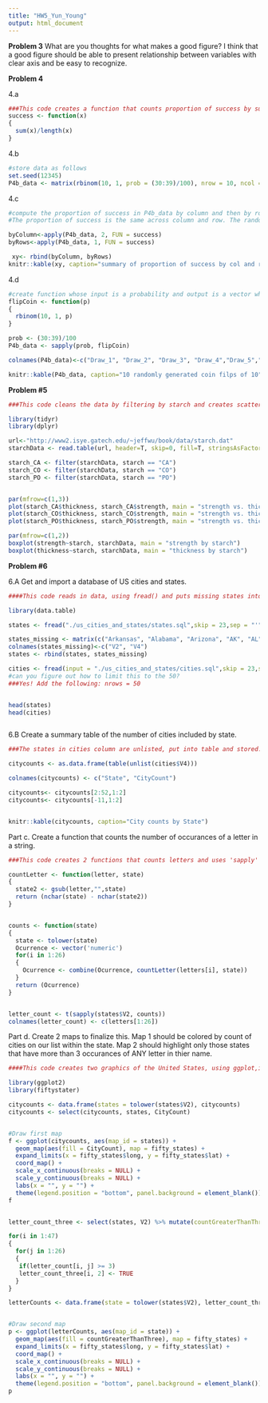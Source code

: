 ```yaml
---
title: "HW5_Yun_Young"
output: html_document
---
```


**Problem 3**
What are you thoughts for what makes a good figure?
I think that a good figure should be able to present relationship between variables with clear axis and be easy to recognize.

**Problem 4**

4.a
```r
###This code creates a function that counts proportion of success by summing up the input and dividing by the length.
success <- function(x)
{
  sum(x)/length(x)
}
```

4.b
```r
#store data as follows
set.seed(12345)
P4b_data <- matrix(rbinom(10, 1, prob = (30:39)/100), nrow = 10, ncol = 10)

```

4.c
```r
#compute the proportion of success in P4b_data by column and then by row using apply function and by specifying 1 or 2 for column or rows.
#The proportion of success is the same across column and row. The random draws were all identical.

byColumn<-apply(P4b_data, 2, FUN = success)
byRows<-apply(P4b_data, 1, FUN = success)

 xy<- rbind(byColumn, byRows)
knitr::kable(xy, caption="summary of proportion of success by col and row")

```

4.d
```r
#create function whose input is a probability and output is a vector whose elements are the outcomes of 10 flips of a coin. Then, use sapply to generate 10 coin flips for each probability.
flipCoin <- function(p)
{
  rbinom(10, 1, p)
}

prob <- (30:39)/100
P4b_data <- sapply(prob, flipCoin)

colnames(P4b_data)<-c("Draw_1", "Draw_2", "Draw_3", "Draw_4","Draw_5","Draw_6","Draw_7","Draw_8","Draw_9","Draw_10")

knitr::kable(P4b_data, caption="10 randomly generated coin filps of 10")

```

**Problem #5**
```r
###This code cleans the data by filtering by starch and creates scatterplot of strength vs. thickness by starch in the starchData and also create boxplots comparing strength and thickness by starch, and fit multiple graphs in two panels using par(mforw).

library(tidyr)
library(dplyr)

url<-"http://www2.isye.gatech.edu/~jeffwu/book/data/starch.dat"
starchData <- read.table(url, header=T, skip=0, fill=T, stringsAsFactors = F)

starch_CA <- filter(starchData, starch == "CA")
starch_CO <- filter(starchData, starch == "CO")
starch_PO <- filter(starchData, starch == "PO")


par(mfrow=c(1,3))
plot(starch_CA$thickness, starch_CA$strength, main = "strength vs. thickness of CA")
plot(starch_CO$thickness, starch_CO$strength, main = "strength vs. thickness of CO")
plot(starch_PO$thickness, starch_PO$strength, main = "strength vs. thickness of PO")

par(mfrow=c(1,2))
boxplot(strength~starch, starchData, main = "strength by starch")
boxplot(thickness~starch, starchData, main = "thickness by starch")


```


**Problem #6**

6.A Get and import a database of US cities and states.
```r
####This code reads in data, using fread() and puts missing states into the states variable and prints out some of its element using head() to show what the data looks like. 

library(data.table)

states <- fread("./us_cities_and_states/states.sql",skip = 23,sep = "'", sep2 = ",", header = F, select = c(2,4))

states_missing <- matrix(c("Arkansas", "Alabama", "Arizona", "AK", "AL", "AZ"),nrow=3, ncol=2)
colnames(states_missing)<-c("V2", "V4")
states <- rbind(states, states_missing)

cities <- fread(input = "./us_cities_and_states/cities.sql",skip = 23,sep = "'", sep2 = ",", header = F, select = c(2,4))
#can you figure out how to limit this to the 50? 
###Yes! Add the following: nrows = 50


head(states)
head(cities)



```

6.B Create a summary table of the number of cities included by state.
```r
###The states in cities column are unlisted, put into table and stored. By doing this, we obtain frequency of the states in the cities column.

citycounts <- as.data.frame(table(unlist(cities$V4)))

colnames(citycounts) <- c("State", "CityCount")

citycounts<- citycounts[2:52,1:2]
citycounts<- citycounts[-11,1:2]


knitr::kable(citycounts, caption="City counts by State")

```

Part c. Create a function that counts the number of occurances of a letter in a string.
```r
###This code creates 2 functions that counts letters and uses 'sapply' to generate counts for each of the states. The first function, countLetter, counts the number of occurances of a given letter in a given string. The second function, counts, counts the occurrences of letters a~z in a given string using for-loop. Lastly, using the 'sapply' function counts the occurrences of letters for each state in state data, and name the column with letters.

countLetter <- function(letter, state)
{
  state2 <- gsub(letter,"",state)
  return (nchar(state) - nchar(state2))
}


counts <- function(state)
{
  state <- tolower(state)
  Ocurrence <- vector('numeric')
  for(i in 1:26)
  {
    Ocurrence <- combine(Ocurrence, countLetter(letters[i], state))
  }
  return (Ocurrence)
}


letter_count <- t(sapply(states$V2, counts))
colnames(letter_count) <- c(letters[1:26])
```

Part d. Create 2 maps to finalize this. Map 1 should be colored by count of cities on our list within the state. Map 2 should highlight only those states that have more than 3 occurances of ANY letter in thier name.
```r
####This code creates two graphics of the United States, using ggplot,in which the states with different citycounts are drawn and with 3 or more recurring letters are drawn. The first one counts the citycounts adds an lower case column of state names and put into graph using ggplot. The second map with 3 or more recurring letters is done by creating a variable called letter_count_three that counts if the state name has more than 3 recurring letters in it by for-looping once to go through letters a~z, and once again to go through 50 states, and filling the variable with 'TRUE' if the state had more than or equal to 3 recurring letters

library(ggplot2)
library(fiftystater)

citycounts <- data.frame(states = tolower(states$V2), citycounts)
citycounts <- select(citycounts, states, CityCount)


#Draw first map
f <- ggplot(citycounts, aes(map_id = states)) +
  geom_map(aes(fill = CityCount), map = fifty_states) +
  expand_limits(x = fifty_states$long, y = fifty_states$lat) +
  coord_map() +
  scale_x_continuous(breaks = NULL) + 
  scale_y_continuous(breaks = NULL) +
  labs(x = "", y = "") +
  theme(legend.position = "bottom", panel.background = element_blank())
f


letter_count_three <- select(states, V2) %>% mutate(countGreaterThanThree = NA)

for(i in 1:47)
{
  for(j in 1:26)
  {
   if(letter_count[i, j] >= 3)
   letter_count_three[i, 2] <- TRUE
  }
}

letterCounts <- data.frame(state = tolower(states$V2), letter_count_three)


#Draw second map
p <- ggplot(letterCounts, aes(map_id = state)) +
  geom_map(aes(fill = countGreaterThanThree), map = fifty_states) +
  expand_limits(x = fifty_states$long, y = fifty_states$lat) +
  coord_map() +
  scale_x_continuous(breaks = NULL) + 
  scale_y_continuous(breaks = NULL) +
  labs(x = "", y = "") +
  theme(legend.position = "bottom", panel.background = element_blank())
p

```